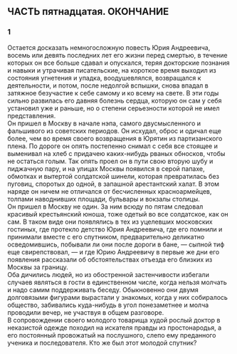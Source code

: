 ## ЧАСТЬ пятнадцатая. ОКОНЧАНИЕ {-}

### 1 {-}

Остается досказать немногосложную повесть Юрия Андреевича, восемь или девять последних лет его жизни перед смертью, в течение которых он все больше сдавал и опускался, теряя докторские познания и навыки и утрачивая писательские, на короткое время выходил из состояния угнетения и упадка, воодушевлялся, возвращался к деятельности, и потом, после недолгой вспышки, снова впадал в затяжное безучастие к себе самому и ко всему на свете. В эти годы сильно развилась его давняя болезнь сердца, которую он сам у себя установил уже и раньше, но о степени серьезности которой не имел представления.<br/> Он пришел в Москву в начале нэпа, самого двусмысленного и фальшивого из советских периодов. Он исхудал, оброс и одичал еще более, чем во время своего возвращения в Юрятин из партизанского плена. По дороге он опять постепенно снимал с себя все стоящее и выменивал на хлеб с придачею каких-нибудь рваных обносков, чтобы не остаться голым. Так опять проел он в пути свою вторую шубу и пиджачную пару, и на улицах Москвы появился в серой папахе, обмотках и вытертой солдатской шинели, которая превратилась без пуговиц, споротых до одной, в запашной арестантский халат. В этом наряде он ничем не отличался от бесчисленных красноармейцев, толпами наводнивших площади, бульвары и вокзалы столицы.<br/> Он пришел в Москву не один. За ним всюду по пятам следовал красивый крестьянский юноша, тоже одетый во все солдатское, как он сам. В таком виде они появлялись в тех из уцелевших московских гостиных, где протекло детство Юрия Андреевича, где его помнили и принимали вместе с его спутником, предварительно деликатно осведомившись, побывали ли они после дороги в бане, — сыпной тиф еще свирепствовал, — и где Юрию Андреевичу в первые же дни его появления рассказали об обстоятельствах отъезда его близких из Москвы за границу.<br/> Оба дичились людей, но из обостренной застенчивости избегали случаев являться в гости в единственном числе, когда нельзя молчать и надо самим поддерживать беседу. Обыкновенно они двумя долговязыми фигурами вырастали у знакомых, когда у них собиралось общество, забивались куда-нибудь в угол понезаметнее и молча проводили вечер, не участвуя в общем разговоре.<br/> В сопровождении своего молодого товарища худой рослый доктор в неказистой одежде походил на искателя правды из простонародья, а его постоянный провожатый на послушного, слепо ему преданного ученика и последователя. Кто же был этот молодой спутник?

